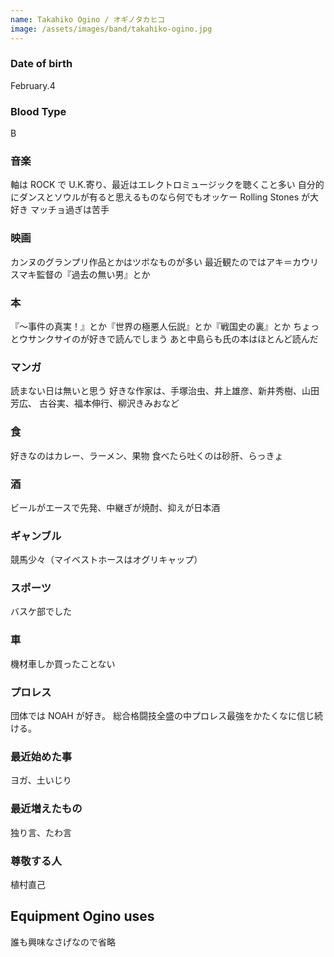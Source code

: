 ```yaml
---
name: Takahiko Ogino / オギノタカヒコ
image: /assets/images/band/takahiko-ogino.jpg
---
```


### Date of birth

February.4

### Blood Type

B

### 音楽

軸は ROCK で U.K.寄り、最近はエレクトロミュージックを聴くこと多い
自分的にダンスとソウルが有ると思えるものなら何でもオッケー
Rolling Stones が大好き
マッチョ過ぎは苦手

### 映画

カンヌのグランプリ作品とかはツボなものが多い
最近観たのではアキ＝カウリスマキ監督の『過去の無い男』とか

### 本

『～事件の真実！』とか『世界の極悪人伝説』とか『戦国史の裏』とか
ちょっとウサンクサイのが好きで読んでしまう
あと中島らも氏の本はほとんど読んだ

### マンガ

読まない日は無いと思う
好きな作家は、手塚治虫、井上雄彦、新井秀樹、山田芳広、
古谷実、福本伸行、柳沢きみおなど

### 食

好きなのはカレー、ラーメン、果物
食べたら吐くのは砂肝、らっきょ

### 酒

ビールがエースで先発、中継ぎが焼酎、抑えが日本酒

### ギャンブル

競馬少々（マイベストホースはオグリキャップ）

### スポーツ

バスケ部でした

### 車

機材車しか買ったことない

### プロレス

団体では NOAH が好き。
総合格闘技全盛の中プロレス最強をかたくなに信じ続ける。

### 最近始めた事

ヨガ、土いじり

### 最近増えたもの

独り言、たわ言

### 尊敬する人

植村直己

## Equipment Ogino uses

誰も興味なさげなので省略
